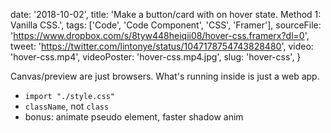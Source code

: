 
  date: '2018-10-02',
  title: 'Make a button/card with on hover state. Method 1: Vanilla CSS.',
  tags: ['Code', 'Code Component', 'CSS', 'Framer'],
  sourceFile:
    'https://www.dropbox.com/s/8tyw448heiqii08/hover-css.framerx?dl=0',
  tweet: 'https://twitter.com/lintonye/status/1047178754743828480',
  video: 'hover-css.mp4',
  videoPoster: 'hover-css.mp4.jpg',
  slug: 'hover-css',
}


Canvas/preview are just browsers. What's running inside is just a web app.

- `import "./style.css"`
- `className`, not `class`
- bonus: animate pseudo element, faster shadow anim

